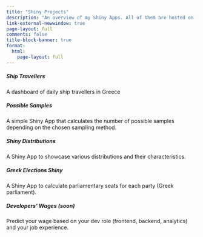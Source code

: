 ```yaml
---
title: "Shiny Projects"
description: "An overview of my Shiny Apps. All of them are hosted on [shinyapps.io](https://www.shinyapps.io/). In the near future, I am planning to self-host most of them. The application code is available at my GitHub profile in the corresponding repositories."
link-external-newwindow: true
page-layout: full
comments: false
title-block-banner: true
format: 
  html:
    page-layout: full
---
```


```{=html}
<div class= "cards-wrapper">
<div class="card" id="sa1">
    <div class="card-body">
      <h5 class="card-title">Ship Travellers</h5>
      <p class="card-text">A dashboard of daily ship travellers in Greece</p>
    </div>
    <div class="sh-card-footer text-center">
     <a class="btn btn-outline-dark" href="https://stesiam.shinyapps.io/Ship-Passengers/" role="button"><i class="bi bi-globe"></i></a>
     <a class="btn btn-outline-dark" href="https://github.com/stesiam/ShipTravellers" role="button"><i class="bi bi-github"></i></a>
     <a class="btn btn-outline-dark" href="https://hub.docker.com/u/stesiam" role="button"><i class="bi bi-box-fill"></i></a>
    </div>
</div>
<div class="card" id="sa2">
    <div class="card-body">
      <h5 class="card-title">Possible Samples</h5>
      <p class="card-text">A simple Shiny App that calculates the number of possible samples depending on the chosen sampling method.</p>
    </div>
    <div class="sh-card-footer text-center">
     <a class="btn btn-outline-dark" href="https://stesiam.shinyapps.io/PossibleSamplesApp/" role="button">
     <i class="bi bi-globe"></i></a>
     <a class="btn btn-outline-dark" href="https://github.com/stesiam/PossibleSamplesApp" role="button"><i class="bi bi-github"></i></a>
     <a class="btn btn-outline-dark" href="https://hub.docker.com/u/stesiam" role="button"><i class="bi bi-box-fill"></i></a>
    </div>
</div>
<div class="card" id="sa3">
    <div class="card-body">
      <h5 class="card-title">Shiny Distributions</h5>
      <p class="card-text">A Shiny App to showcase various distributions and their characteristics.</p>
    </div>
    <div class="sh-card-footer text-center">
     <a class="btn btn-outline-dark" href="https://stesiam.shinyapps.io/Shiny-Distributions/" role="button">
     <i class="bi bi-globe"></i></a>
     <a class="btn btn-outline-dark" href="https://github.com/stesiam/ShinyDistributions" role="button"><i class="bi bi-github"></i></a>
     <a class="btn btn-outline-dark" href="https://hub.docker.com/u/stesiam" role="button"><i class="bi bi-box-fill"></i></a>
    </div>
</div>
<div class="card" id="sa4">
    <div class="card-body">
      <h5 class="card-title">Greek Elections Shiny</h5>
      <p class="card-text">A Shiny App to calculate parliamentary seats for each party (Greek parliament).</p>
    </div>
    <div class="sh-card-footer text-center">
     <a class="btn btn-outline-dark" href="https://stesiam.shinyapps.io/GreekElectionsShiny/" role="button">
     <i class="bi bi-globe"></i></a>
     <a class="btn btn-outline-dark" href="https://github.com/stesiam/GreekElectionsShiny" role="button"><i class="bi bi-github"></i></a>
     <a class="btn btn-outline-dark" href="https://hub.docker.com/u/stesiam" role="button"><i class="bi bi-box-fill"></i></a>
    </div>
</div>
<div class="card" id="sa5">
    <div class="card-body">
      <h5 class="card-title">Developers' Wages (soon)</h5>
      <p class="card-text">Predict your wage based on your dev role (frontend, backend, analytics) and your job experience.</p>
    </div>
    <div class="sh-card-footer text-center">
     <a class="btn btn-outline-dark" href="" role="button">
     <i class="bi bi-globe"></i></a>
     <a class="btn btn-outline-dark" href="" role="button"><i class="bi bi-github"></i></a>
     <a class="btn btn-outline-dark" href="https://hub.docker.com/u/stesiam" role="button"><i class="bi bi-box-fill"></i></a>
    </div>
</div>
</div>
```

